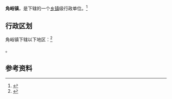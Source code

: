 {{中国乡级行政区|37/09/11/103/000}}

'''角峪镇'''，是{{PRC admin/fullname|37/09/11/103/000|3}}下辖的一个[[乡镇|乡镇]]级行政单位。<ref>{{PRC admin/ref sgc|{{PRC admin/parent|37/09/11/103/000}}}}</ref>

== 行政区划 ==

角峪镇下辖以下地区：<ref>{{PRC admin/ref sgc|37/09/11/103/000}}</ref>

{{PRC admin/children|37/09/11/103/000}}。

== 参考资料 ==

{{reflist}}

{{行政区划小作品}}
{{PRC admin/navcat|37/09/11/103/000}}